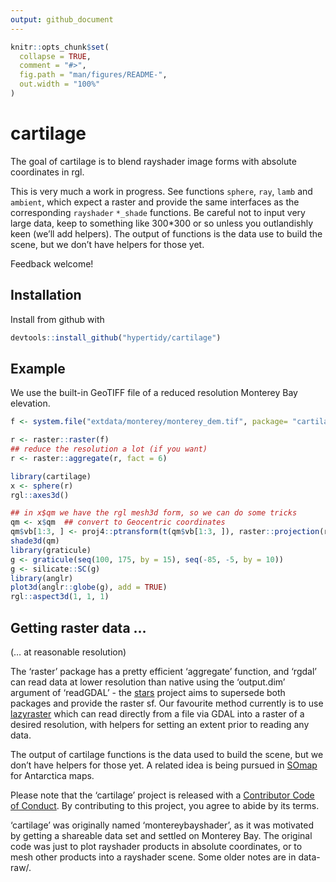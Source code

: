 ```yaml
---
output: github_document
---
```


<!-- README.md is generated from README.Rmd. Please edit that file -->

```r
knitr::opts_chunk$set(
  collapse = TRUE,
  comment = "#>",
  fig.path = "man/figures/README-",
  out.width = "100%"
)
```
# cartilage

The goal of cartilage is to blend rayshader image forms with absolute coordinates in rgl. 


This is very much a work in progress. See functions `sphere`, `ray`, `lamb` and `ambient`, which expect a raster and provide the same
interfaces as the corresponding `rayshader` `*_shade` functions. Be careful
not to input very large data, keep to something like 300*300 or so unless you outlandishly keen (we'll add helpers). The output of functions is the data use to build the scene, but we don't have helpers for those yet.  



Feedback welcome!


## Installation

Install from github with 

```R
devtools::install_github("hypertidy/cartilage")
```

## Example

We use the built-in GeoTIFF file of a reduced resolution Monterey Bay elevation. 


```r
f <- system.file("extdata/monterey/monterey_dem.tif", package= "cartilage")

r <- raster::raster(f)
## reduce the resolution a lot (if you want)
r <- raster::aggregate(r, fact = 6)

library(cartilage)
x <- sphere(r)
rgl::axes3d()

## in x$qm we have the rgl mesh3d form, so we can do some tricks
qm <- x$qm  ## convert to Geocentric coordinates
qm$vb[1:3, ] <- proj4::ptransform(t(qm$vb[1:3, ]), raster::projection(r), "+proj=geocent +datum=WGS84")
shade3d(qm)
library(graticule)
g <- graticule(seq(100, 175, by = 15), seq(-85, -5, by = 10))
g <- silicate::SC(g)
library(anglr)
plot3d(anglr::globe(g), add = TRUE)
rgl::aspect3d(1, 1, 1)
```


## Getting raster data ...

(... at reasonable resolution)

The 'raster' package has a pretty efficient 'aggregate' function, and 'rgdal' can read data at lower resolution than native using the 'output.dim' argument of 'readGDAL' - the [stars](https://github.com/r-spatial/stars.git) project aims to supersede both packages and provide the raster sf. Our favourite method currently is to use [lazyraster](https://github.com/hypertidy/lazyraster.git) which can read directly from a file via GDAL into a raster of  a desired resolution, with helpers for setting an extent prior to reading any data. 

The output of cartilage functions is the data used to build the scene, but we don't have helpers for those yet.  A related idea is being pursued in [SOmap](https://github.com/Maschette/SOmap.git) for Antarctica maps. 



 Please note that the 'cartilage' project is released with a [Contributor Code of Conduct](CODE_OF_CONDUCT.md). By contributing to this project, you agree to abide by its terms.



'cartilage' was originally named 'montereybayshader', as it was motivated by getting a shareable data
set and settled on Monterey Bay. The original code was just to plot rayshader products in absolute coordinates, or to mesh other products into a rayshader scene. Some older notes are in data-raw/. 
